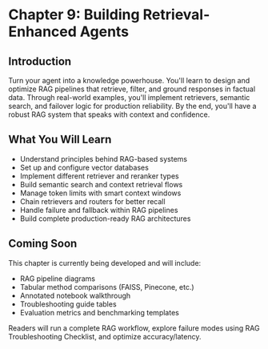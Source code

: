 # Chapter 9: Building Retrieval-Enhanced Agents

## Introduction

Turn your agent into a knowledge powerhouse. You'll learn to design and optimize RAG pipelines that retrieve, filter, and ground responses in factual data. Through real-world examples, you'll implement retrievers, semantic search, and failover logic for production reliability. By the end, you'll have a robust RAG system that speaks with context and confidence.

## What You Will Learn

- Understand principles behind RAG-based systems
- Set up and configure vector databases
- Implement different retriever and reranker types
- Build semantic search and context retrieval flows
- Manage token limits with smart context windows
- Chain retrievers and routers for better recall
- Handle failure and fallback within RAG pipelines
- Build complete production-ready RAG architectures

## Coming Soon

This chapter is currently being developed and will include:

- RAG pipeline diagrams
- Tabular method comparisons (FAISS, Pinecone, etc.)
- Annotated notebook walkthrough
- Troubleshooting guide tables
- Evaluation metrics and benchmarking templates

Readers will run a complete RAG workflow, explore failure modes using RAG Troubleshooting Checklist, and optimize accuracy/latency.
